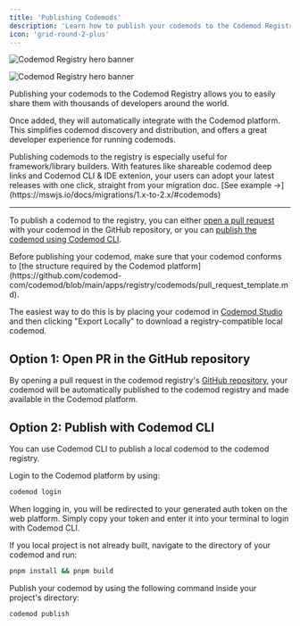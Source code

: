 ```yaml
---
title: 'Publishing Codemods'
description: 'Learn how to publish your codemods to the Codemod Registry and share them with the world.'
icon: 'grid-round-2-plus'
---
```


<img
  className="block dark:hidden"
  src="/images/codemod-registry/publishing-codemods-hero-light.svg"
  alt="Codemod Registry hero banner"
/>

<img
  className="hidden dark:block"
  src="/images/codemod-registry/publishing-codemods-hero-dark.svg"
  alt="Codemod Registry hero banner"
/>

Publishing your codemods to the Codemod Registry allows you to easily share them with thousands of developers around the world.

Once added, they will automatically integrate with the Codemod platform. This simplifies codemod discovery and distribution, and offers a great developer experience for running codemods.

<Info>
Publishing codemods to the registry is especially useful for framework/library builders. With features like shareable codemod deep links and Codemod CLI & IDE extenion, your users can adopt your latest releases with one click, straight from your migration doc. <Tooltip tip="MSW V2 migration">[See example ->](https://mswjs.io/docs/migrations/1.x-to-2.x/#codemods)</Tooltip>
</Info>

---

To publish a codemod to the registry, you can either [open a pull request](#option-1-open-pr-in-the-github-repository) with your codemod in the GitHub repository, or you can [publish the codemod using Codemod CLI](#option-2-publish-with-codemod-cli).

<Tip>
Before publishing your codemod, make sure that your codemod conforms to [the structure required by the Codemod platform](https://github.com/codemod-com/codemod/blob/main/apps/registry/codemods/pull_request_template.md).

The easiest way to do this is by placing your codemod in [Codemod Studio](https://codemod.studio) and then clicking "Export Locally" to download a registry-compatible local codemod.
</Tip>

## Option 1: Open PR in the GitHub repository

By opening a pull request in the codemod registry's [GitHub repository](https://github.com/codemod-com/codemod/tree/main/apps/registry), your codemod will be automatically published to the codemod registry and made available in the Codemod platform.

## Option 2: Publish with Codemod CLI

You can use Codemod CLI to publish a local codemod to the codemod registry.

<Steps>
  <Step title="Login to the Codemod platform">
  Login to the Codemod platform by using:
  
  ```bash
  codemod login
  ```
  
  When logging in, you will be redirected to your generated auth token on the web platform. Simply copy your token and enter it into your terminal to login with Codemod CLI.
  </Step>

  <Step title="Build your local project">
  If you local project is not already built, navigate to the directory of your codemod and run:

  ```bash
  pnpm install && pnpm build
  ```
  </Step>

  <Step title="Publish your codemod">
  Publish your codemod by using the following command inside your project's directory:

  ```bash
  codemod publish
  ```
  </Step>
</Steps>
